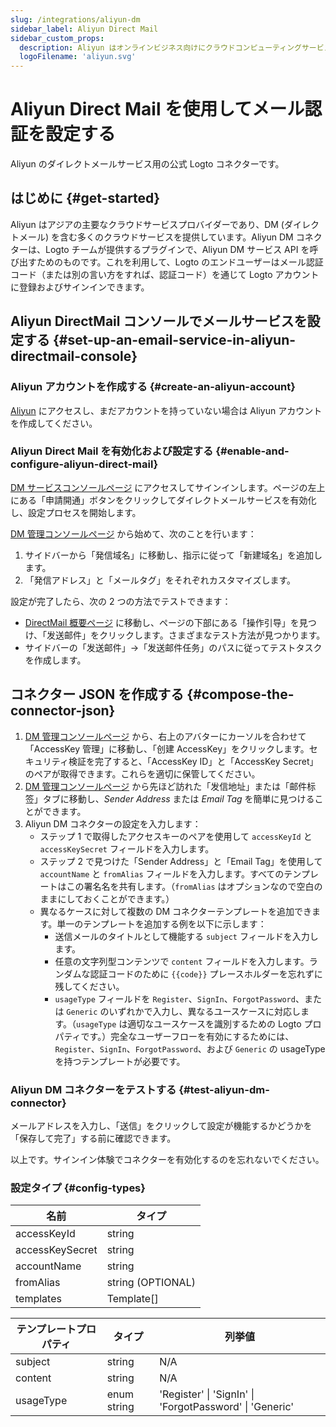 ```yaml
---
slug: /integrations/aliyun-dm
sidebar_label: Aliyun Direct Mail
sidebar_custom_props:
  description: Aliyun はオンラインビジネス向けにクラウドコンピューティングサービスを提供しています。
  logoFilename: 'aliyun.svg'
---
```



# Aliyun Direct Mail を使用してメール認証を設定する

Aliyun のダイレクトメールサービス用の公式 Logto コネクターです。

<GuideTip />

## はじめに \{#get-started}

Aliyun はアジアの主要なクラウドサービスプロバイダーであり、DM (ダイレクトメール) を含む多くのクラウドサービスを提供しています。Aliyun DM コネクターは、Logto チームが提供するプラグインで、Aliyun DM サービス API を呼び出すためのものです。これを利用して、Logto のエンドユーザーはメール認証コード（または別の言い方をすれば、認証コード）を通じて Logto アカウントに登録およびサインインできます。

## Aliyun DirectMail コンソールでメールサービスを設定する \{#set-up-an-email-service-in-aliyun-directmail-console}

### Aliyun アカウントを作成する \{#create-an-aliyun-account}

[Aliyun](https://aliyun.com/) にアクセスし、まだアカウントを持っていない場合は Aliyun アカウントを作成してください。

### Aliyun Direct Mail を有効化および設定する \{#enable-and-configure-aliyun-direct-mail}

[DM サービスコンソールページ](https://www.aliyun.com/product/directmail) にアクセスしてサインインします。ページの左上にある「申請開通」ボタンをクリックしてダイレクトメールサービスを有効化し、設定プロセスを開始します。

[DM 管理コンソールページ](https://dm.console.aliyun.com/) から始めて、次のことを行います：

1. サイドバーから「発信域名」に移動し、指示に従って「新建域名」を追加します。
2. 「発信アドレス」と「メールタグ」をそれぞれカスタマイズします。

設定が完了したら、次の 2 つの方法でテストできます：

- [DirectMail 概要ページ](https://dm.console.aliyun.com/) に移動し、ページの下部にある「操作引导」を見つけ、「发送邮件」をクリックします。さまざまなテスト方法が見つかります。
- サイドバーの「发送邮件」->「发送邮件任务」のパスに従ってテストタスクを作成します。

## コネクター JSON を作成する \{#compose-the-connector-json}

1. [DM 管理コンソールページ](https://dm.console.aliyun.com/) から、右上のアバターにカーソルを合わせて「AccessKey 管理」に移動し、「创建 AccessKey」をクリックします。セキュリティ検証を完了すると、「AccessKey ID」と「AccessKey Secret」のペアが取得できます。これらを適切に保管してください。
2. [DM 管理コンソールページ](https://dm.console.aliyun.com/) から先ほど訪れた「发信地址」または「邮件标签」タブに移動し、_Sender Address_ または _Email Tag_ を簡単に見つけることができます。
3. Aliyun DM コネクターの設定を入力します：
   - ステップ 1 で取得したアクセスキーのペアを使用して `accessKeyId` と `accessKeySecret` フィールドを入力します。
   - ステップ 2 で見つけた「Sender Address」と「Email Tag」を使用して `accountName` と `fromAlias` フィールドを入力します。すべてのテンプレートはこの署名名を共有します。（`fromAlias` はオプションなので空白のままにしておくことができます。）
   - 異なるケースに対して複数の DM コネクターテンプレートを追加できます。単一のテンプレートを追加する例を以下に示します：
     - 送信メールのタイトルとして機能する `subject` フィールドを入力します。
     - 任意の文字列型コンテンツで `content` フィールドを入力します。ランダムな認証コードのために `{{code}}` プレースホルダーを忘れずに残してください。
     - `usageType` フィールドを `Register`、`SignIn`、`ForgotPassword`、または `Generic` のいずれかで入力し、異なるユースケースに対応します。（`usageType` は適切なユースケースを識別するための Logto プロパティです。）完全なユーザーフローを有効にするためには、`Register`、`SignIn`、`ForgotPassword`、および `Generic` の usageType を持つテンプレートが必要です。

### Aliyun DM コネクターをテストする \{#test-aliyun-dm-connector}

メールアドレスを入力し、「送信」をクリックして設定が機能するかどうかを「保存して完了」する前に確認できます。

以上です。<MainSiteUrl href="/connectors/email-connectors/#enable-email-address-for-end-user-flows">サインイン体験でコネクターを有効化する</MainSiteUrl>のを忘れないでください。

### 設定タイプ \{#config-types}

| 名前            | タイプ            |
| --------------- | ----------------- |
| accessKeyId     | string            |
| accessKeySecret | string            |
| accountName     | string            |
| fromAlias       | string (OPTIONAL) |
| templates       | Template[]        |

| テンプレートプロパティ | タイプ      | 列挙値                                                  |
| ---------------------- | ----------- | ------------------------------------------------------- |
| subject                | string      | N/A                                                     |
| content                | string      | N/A                                                     |
| usageType              | enum string | 'Register' \| 'SignIn' \| 'ForgotPassword' \| 'Generic' |
